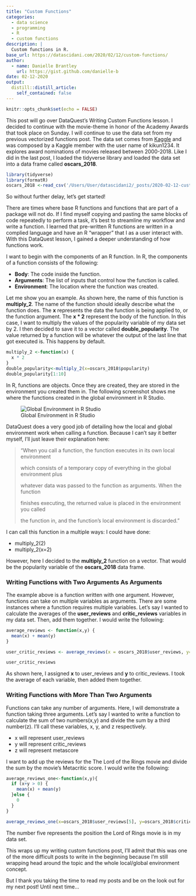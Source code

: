```yaml
---
title: "Custom Functions"
categories:
  - data science 
  - programming
  - R
  - custom functions
description: |
  Custom functions in R.
base_url: https://datascidani.com/2020/02/12/custom-functions/
author:
  - name: Danielle Brantley
    url: https://gist.github.com/danielle-b
date: 02-12-2020
output:
  distill::distill_article:
    self_contained: false
---
```


<style>
  pre code {
    white-space: pre-wrap;
  }
</style>

```r
knitr::opts_chunk$set(echo = FALSE)
```

This post will go over DataQuest’s Writing Custom Functions lesson. I decided to continue with the movie-theme in honor of the Academy Awards that took place on Sunday. I will continue to use the data set from my previous vectorized functions post. The data set comes from [Kaggle](https://www.kaggle.com/kikun1234/big-ml-oscars-dataset-2018) and was composed by a Kaggle member with the user name of kikun1234. It explores award nominations of movies released between 2000-2018. Like I did in the last post, I loaded the tidyverse library and loaded the data set into a data frame called **oscars_2018**. 

```r
library(tidyverse)
library(formatR)
oscars_2018 <-read_csv('/Users/User/datascidani2/_posts/2020-02-12-custom-functions/Big ML Oscars Dataset 2018.csv')
```

So without further delay, let’s get started!

There are times where base R functions and functions that are part of a package will not do. If I find myself copying and pasting the same blocks of code repeatedly to perform a task, it’s best to streamline my workflow and write a function. I learned that pre-written R functions are written in a complied language and have an R “wrapper” that I as a user interact with. With this DataQuest lesson, I gained a deeper understanding of how functions work.

I want to begin with the components of an R function. In R, the components of a function consists of the following:

- **Body**: The code inside the function.
- **Arguments**: The list of inputs that control how the function is called.
- **Environment**: The location where the function was created.

Let me show you an example. As shown here, the name of this function is **multiply_2**. The name of the function should ideally describe what the function does. The **x** represents the data the function is being applied to, or the function argument. The **x * 2** represent the body of the function. In this case, I want to multiply the values of the popularity variable of my data set by 2. I then decided to save it to a vector called **double_popularity**. The value returned by a function will be whatever the output of the last line that got executed is. This happens by default.

```r
multiply_2 <-function(x) {
  x * 2
}
double_popularity<-multiply_2(x=oscars_2018$popularity)
double_popularity[1:10]
```

In R, functions are objects. Once they are created, they are stored in the environment you created them in. The following screenshot shows me where the functions created in the global environment in R Studio.

![Global Environment in R Studio](global_environment.jpg)

DataQuest does a very good job of detailing how the local and global environment work when calling a function. Because I can’t say it better myself, I’ll just leave their explanation here:

> “When you call a function, the function executes in its own local environment 
>
> which consists of a temporary copy of everything in the global environment plus
>
> whatever data was passed to the function as arguments. When the function  
>
> finishes executing, the returned value is placed in the environment you called
>
> the function in, and the function’s local environment is discarded.”

I can call this function in a multiple ways: I could have done:

- multiply_2(2)
- multiply_2(x=2)

However, here I decided to the **multiply_2** function on a vector. That would be the popularity variable of the **oscars_2018** data frame.

### Writing Functions with Two Arguments As Arguments

The example above is a function written with one argument. However, functions can take on multiple variables as arguments. There are some instances where a function requires multiple variables. Let’s say I wanted to calculate the averages of the **user_reviews** and **critic_reviews** variables in my data set. Then, add them together. I would write the following:

```r
average_reviews <- function(x,y) {
  mean(x) + mean(y)
}

user_critic_reviews <- average_reviews(x = oscars_2018$user_reviews, y=oscars_2018$critic_reviews)

user_critic_reviews
```

As shown here, I assigned **x** to user_reviews and **y** to critic_reviews. I took the average of each variable, then added them together.

### Writing Functions with More Than Two Arguments

Functions can take any number of arguments. Here, I will demonstrate a function taking three arguments. Let’s say I wanted to write a function to calculate the sum of two numbers(x,y) and divide the sum by a third number(z). I’ll call these variables, x, y, and z respectively.

- x will represent user_reviews
- y will represent critic_reviews
- z will represent metascore

I want to add up the reviews for the The Lord of the Rings movie and divide the sum by the movie’s Metacritic score. I would write the following:

```r
average_reviews_one<-function(x,y){
  if (x+y > 0) {
    mean(x) + mean(y)
  }else {
    0
  }
} 

average_reviews_one(x=oscars_2018$user_reviews[5], y=oscars_2018$critic_reviews[5])
```

The number five represents the position the Lord of Rings movie is in my data set.

This wraps up my writing custom functions post, I’ll admit that this was one of the more difficult posts to write in the beginning because I’m still wrapping head around the topic and the whole local/global environment concept.

But I thank you taking the time to read my posts and be on the look out for my next post! Until next time…